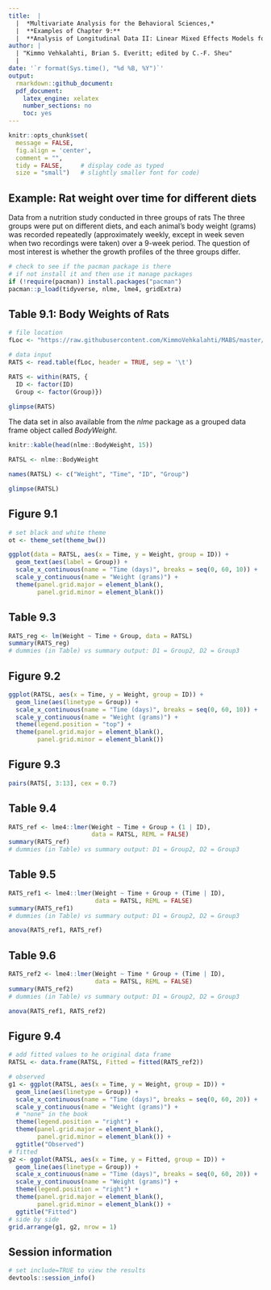 ```yaml
---
title:  |  
  |  *Multivariate Analysis for the Behavioral Sciences,*
  |  **Examples of Chapter 9:**
  |  **Analysis of Longitudinal Data II: Linear Mixed Effects Models for Normal Response Variables**
author: |
  | "Kimmo Vehkalahti, Brian S. Everitt; edited by C.-F. Sheu"
  |
date: '`r format(Sys.time(), "%d %B, %Y")`'
output: 
  rmarkdown::github_document:
  pdf_document:
    latex_engine: xelatex
    number_sections: no
    toc: yes
---
```


```r
knitr::opts_chunk$set(
  message = FALSE,
  fig.align = 'center',
  comment = "",
  tidy = FALSE,     # display code as typed
  size = "small")   # slightly smaller font for code)
```


\pagebreak

## Example: Rat weight over time for different diets

Data from a nutrition study conducted in three groups of rats
The three groups were put on different diets, and
each animal’s body weight (grams) was recorded repeatedly (approximately weekly, except in week seven when two recordings were taken) over a 9-week period. 
The question of most interest is whether the growth profiles of the
three groups differ.

```r
# check to see if the pacman package is there
# if not install it and then use it manage packages
if (!require(pacman)) install.packages("pacman")
pacman::p_load(tidyverse, nlme, lme4, gridExtra)
```

## Table 9.1: Body Weights of Rats 

```r
# file location
fLoc <- "https://raw.githubusercontent.com/KimmoVehkalahti/MABS/master/Examples/data/rats.txt"
```

```r
# data input
RATS <- read.table(fLoc, header = TRUE, sep = '\t')
```

```r
RATS <- within(RATS, {
  ID <- factor(ID)
  Group <- factor(Group)})
```

```r
glimpse(RATS)
```

The data set in also available from the *nlme* package
as a grouped data frame object called *BodyWeight*.

```r
knitr::kable(head(nlme::BodyWeight, 15))
```


```r
RATSL <- nlme::BodyWeight
```

```r
names(RATSL) <- c("Weight", "Time", "ID", "Group")
```

```r
glimpse(RATSL)
```


\pagebreak

## Figure 9.1

```r
# set black and white theme
ot <- theme_set(theme_bw())
```


```r
ggplot(data = RATSL, aes(x = Time, y = Weight, group = ID)) +
  geom_text(aes(label = Group)) + 
  scale_x_continuous(name = "Time (days)", breaks = seq(0, 60, 10)) +
  scale_y_continuous(name = "Weight (grams)") + 
  theme(panel.grid.major = element_blank(), 
        panel.grid.minor = element_blank())
```

\pagebreak

## Table 9.3

```r
RATS_reg <- lm(Weight ~ Time + Group, data = RATSL)
summary(RATS_reg)
# dummies (in Table) vs summary output: D1 = Group2, D2 = Group3
```

\pagebreak

## Figure 9.2

```r
ggplot(RATSL, aes(x = Time, y = Weight, group = ID)) +
  geom_line(aes(linetype = Group)) + 
  scale_x_continuous(name = "Time (days)", breaks = seq(0, 60, 10)) +
  scale_y_continuous(name = "Weight (grams)") + 
  theme(legend.position = "top") + 
  theme(panel.grid.major = element_blank(), 
        panel.grid.minor = element_blank())
```

\pagebreak

## Figure 9.3

```r
pairs(RATS[, 3:13], cex = 0.7)
```

\pagebreak

## Table 9.4

```r
RATS_ref <- lme4::lmer(Weight ~ Time + Group + (1 | ID), 
                       data = RATSL, REML = FALSE)
summary(RATS_ref)
# dummies (in Table) vs summary output: D1 = Group2, D2 = Group3
```

\pagebreak

## Table 9.5

```r
RATS_ref1 <- lme4::lmer(Weight ~ Time + Group + (Time | ID), 
                        data = RATSL, REML = FALSE)
summary(RATS_ref1)
# dummies (in Table) vs summary output: D1 = Group2, D2 = Group3
```

```r
anova(RATS_ref1, RATS_ref)
```

\pagebreak

## Table 9.6

```r
RATS_ref2 <- lme4::lmer(Weight ~ Time * Group + (Time | ID), 
                        data = RATSL, REML = FALSE)
summary(RATS_ref2)
# dummies (in Table) vs summary output: D1 = Group2, D2 = Group3
```

```r
anova(RATS_ref1, RATS_ref2)
```

\pagebreak

## Figure 9.4

```r
# add fitted values to he original data frame 
RATSL <- data.frame(RATSL, Fitted = fitted(RATS_ref2))
```

```r
# observed
g1 <- ggplot(RATSL, aes(x = Time, y = Weight, group = ID)) +
  geom_line(aes(linetype = Group)) + 
  scale_x_continuous(name = "Time (days)", breaks = seq(0, 60, 20)) +
  scale_y_continuous(name = "Weight (grams)") + 
  # "none" in the book
  theme(legend.position = "right") + 
  theme(panel.grid.major = element_blank(), 
        panel.grid.minor = element_blank()) +
  ggtitle("Observed")
# fitted
g2 <- ggplot(RATSL, aes(x = Time, y = Fitted, group = ID)) +
  geom_line(aes(linetype = Group)) + 
  scale_x_continuous(name = "Time (days)", breaks = seq(0, 60, 20)) +
  scale_y_continuous(name = "Weight (grams)") + 
  theme(legend.position = "right") + 
  theme(panel.grid.major = element_blank(), 
        panel.grid.minor = element_blank()) + 
  ggtitle("Fitted")
# side by side
grid.arrange(g1, g2, nrow = 1)
```

\pagebreak

## Session information

```r
# set include=TRUE to view the results
devtools::session_info()
```